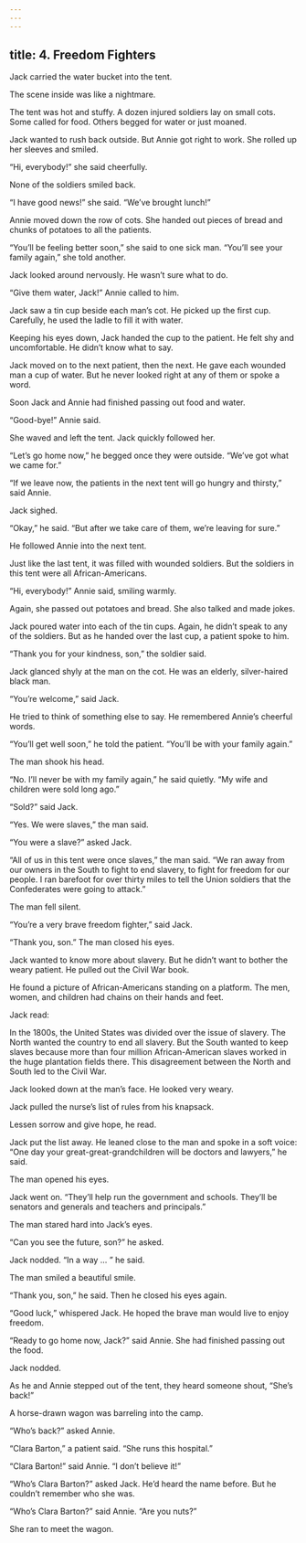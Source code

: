 ```yaml
---
---
---
```

title: 4. Freedom Fighters
---




Jack carried the water bucket into the tent.

The scene inside was like a nightmare.

The tent was hot and stuffy. A dozen injured soldiers lay on small cots. Some called for food. Others begged for water or just moaned.

Jack wanted to rush back outside. But Annie got right to work. She rolled up her sleeves and smiled.

“Hi, everybody!” she said cheerfully.

None of the soldiers smiled back.

“I have good news!” she said. “We’ve brought lunch!”

Annie moved down the row of cots. She handed out pieces of bread and chunks of potatoes to all the patients.

“You’ll be feeling better soon,” she said to one sick man. “You’ll see your family again,” she told another.

Jack looked around nervously. He wasn’t sure what to do.

“Give them water, Jack!” Annie called to him.

Jack saw a tin cup beside each man’s cot. He picked up the first cup. Carefully, he used the ladle to fill it with water.

Keeping his eyes down, Jack handed the cup to the patient. He felt shy and uncomfortable. He didn’t know what to say.

Jack moved on to the next patient, then the next. He gave each wounded man a cup of water. But he never looked right at any of them or spoke a word.

Soon Jack and Annie had finished passing out food and water.

“Good-bye!” Annie said.

She waved and left the tent. Jack quickly followed her.

“Let’s go home now,” he begged once they were outside. “We’ve got what we came for.”

“If we leave now, the patients in the next tent will go hungry and thirsty,” said Annie.

Jack sighed.

“Okay,” he said. “But after we take care of them, we’re leaving for sure.”

He followed Annie into the next tent.

Just like the last tent, it was filled with wounded soldiers. But the soldiers in this tent were all African-Americans.

“Hi, everybody!” Annie said, smiling warmly.

Again, she passed out potatoes and bread. She also talked and made jokes.

Jack poured water into each of the tin cups. Again, he didn’t speak to any of the soldiers. But as he handed over the last cup, a patient spoke to him.

“Thank you for your kindness, son,” the soldier said.

Jack glanced shyly at the man on the cot. He was an elderly, silver-haired black man.

“You’re welcome,” said Jack.

He tried to think of something else to say. He remembered Annie’s cheerful words.

“You’ll get well soon,” he told the patient. “You’ll be with your family again.”

The man shook his head.

“No. I’ll never be with my family again,” he said quietly. “My wife and children were sold long ago.”

“Sold?” said Jack.



“Yes. We were slaves,” the man said.

“You were a slave?” asked Jack.

“All of us in this tent were once slaves,” the man said. “We ran away from our owners in the South to fight to end slavery, to fight for freedom for our people. I ran barefoot for over thirty miles to tell the Union soldiers that the Confederates were going to attack.”

The man fell silent.

“You’re a very brave freedom fighter,” said Jack.

“Thank you, son.” The man closed his eyes.

Jack wanted to know more about slavery. But he didn’t want to bother the weary patient. He pulled out the Civil War book.

He found a picture of African-Americans standing on a platform. The men, women, and children had chains on their hands and feet.

Jack read:

In the 1800s, the United States was divided over the issue of slavery. The North wanted the country to end all slavery. But the South wanted to keep slaves because more than four million African-American slaves worked in the huge plantation fields there. This disagreement between the North and South led to the Civil War.



Jack looked down at the man’s face. He looked very weary.

Jack pulled the nurse’s list of rules from his knapsack.

Lessen sorrow and give hope, he read.

Jack put the list away. He leaned close to the man and spoke in a soft voice: “One day your great-great-grandchildren will be doctors and lawyers,” he said.

The man opened his eyes.

Jack went on. “They’ll help run the government and schools. They’ll be senators and generals and teachers and principals.”

The man stared hard into Jack’s eyes.

“Can you see the future, son?” he asked.

Jack nodded. “In a way … ” he said.

The man smiled a beautiful smile.

“Thank you, son,” he said. Then he closed his eyes again.

“Good luck,” whispered Jack. He hoped the brave man would live to enjoy freedom.

“Ready to go home now, Jack?” said Annie. She had finished passing out the food.

Jack nodded.

As he and Annie stepped out of the tent, they heard someone shout, “She’s back!”

A horse-drawn wagon was barreling into the camp.

“Who’s back?” asked Annie.

“Clara Barton,” a patient said. “She runs this hospital.”

“Clara Barton!” said Annie. “I don’t believe it!”

“Who’s Clara Barton?” asked Jack. He’d heard the name before. But he couldn’t remember who she was.

“Who’s Clara Barton?” said Annie. “Are you nuts?”

She ran to meet the wagon.